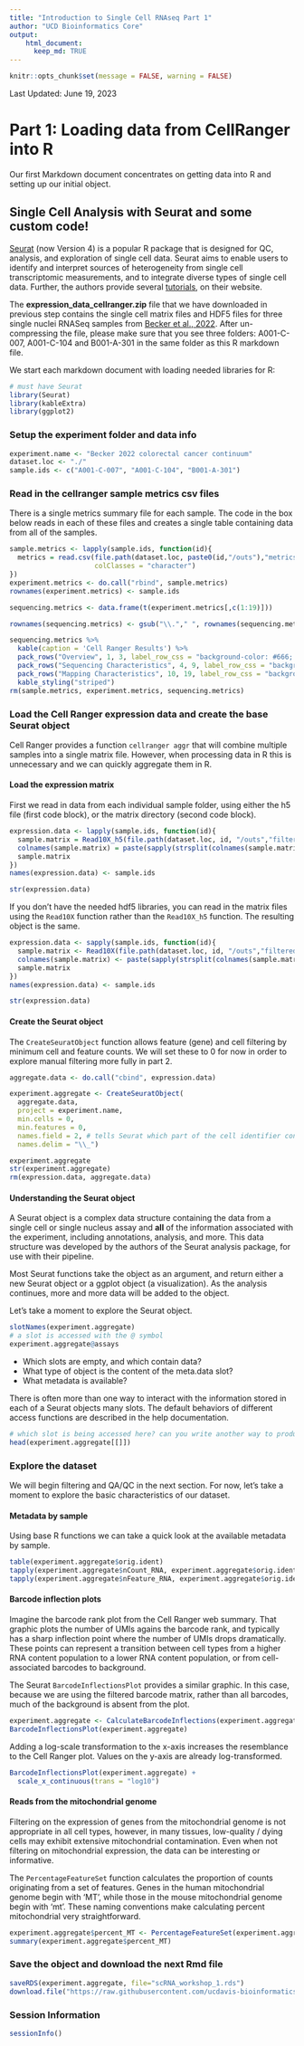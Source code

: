 ```yaml
---
title: "Introduction to Single Cell RNAseq Part 1"
author: "UCD Bioinformatics Core"
output:
    html_document:
      keep_md: TRUE
---
```


```r
knitr::opts_chunk$set(message = FALSE, warning = FALSE)
```

Last Updated: June 19, 2023

# Part 1: Loading data from CellRanger into R

Our first Markdown document concentrates on getting data into R and setting up our initial object.

## Single Cell Analysis with Seurat and some custom code!

[Seurat](http://satijalab.org/seurat/) (now Version 4) is a popular R package that is designed for QC, analysis, and exploration of single cell data. Seurat aims to enable users to identify and interpret sources of heterogeneity from single cell transcriptomic measurements, and to integrate diverse types of single cell data. Further, the authors provide several [tutorials](https://satijalab.org/seurat/vignettes.html), on their website.

The **expression_data_cellranger.zip** file that we have downloaded in previous step contains the single cell matrix files and HDF5 files for three single nuclei RNASeq samples from [Becker et al., 2022](https://www.nature.com/articles/s41588-022-01088-x). After un-compressing the file, please make sure that you see three folders: A001-C-007, A001-C-104 and B001-A-301 in the same folder as this R markdown file.

We start each markdown document with loading needed libraries for R:


```r
# must have Seurat
library(Seurat)
library(kableExtra)
library(ggplot2)
```


### Setup the experiment folder and data info
```r
experiment.name <- "Becker 2022 colorectal cancer continuum"
dataset.loc <- "./"
sample.ids <- c("A001-C-007", "A001-C-104", "B001-A-301")
```


### Read in the cellranger sample metrics csv files

There is a single metrics summary file for each sample. The code in the box below reads in each of these files and creates a single table containing data from all of the samples.

```r
sample.metrics <- lapply(sample.ids, function(id){
  metrics = read.csv(file.path(dataset.loc, paste0(id,"/outs"),"metrics_summary.csv"),
                     colClasses = "character")
})
experiment.metrics <- do.call("rbind", sample.metrics)
rownames(experiment.metrics) <- sample.ids

sequencing.metrics <- data.frame(t(experiment.metrics[,c(1:19)]))

rownames(sequencing.metrics) <- gsub("\\."," ", rownames(sequencing.metrics))

sequencing.metrics %>%
  kable(caption = 'Cell Ranger Results') %>%
  pack_rows("Overview", 1, 3, label_row_css = "background-color: #666; color: #fff;") %>%
  pack_rows("Sequencing Characteristics", 4, 9, label_row_css = "background-color: #666; color: #fff;") %>%
  pack_rows("Mapping Characteristics", 10, 19, label_row_css = "background-color: #666; color: #fff;") %>%
  kable_styling("striped")
rm(sample.metrics, experiment.metrics, sequencing.metrics)
```


### Load the Cell Ranger expression data and create the base Seurat object
Cell Ranger provides a function `cellranger aggr` that will combine multiple samples into a single matrix file. However, when processing data in R this is unnecessary and we can quickly aggregate them in R.

#### Load the expression matrix
First we read in data from each individual sample folder, using either the h5 file (first code block), or the matrix directory (second code block).

```r
expression.data <- lapply(sample.ids, function(id){
  sample.matrix = Read10X_h5(file.path(dataset.loc, id, "/outs","filtered_feature_bc_matrix.h5"))
  colnames(sample.matrix) = paste(sapply(strsplit(colnames(sample.matrix),split="-"), '[[', 1L), id, sep="_")
  sample.matrix
})
names(expression.data) <- sample.ids

str(expression.data)
```

If you don't have the needed hdf5 libraries, you can read in the matrix files using the `Read10X` function rather than the `Read10X_h5` function. The resulting object is the same.

```r
expression.data <- sapply(sample.ids, function(id){
  sample.matrix <- Read10X(file.path(dataset.loc, id, "/outs","filtered_feature_bc_matrix"))
  colnames(sample.matrix) <- paste(sapply(strsplit(colnames(sample.matrix), split="-"), '[[', 1L), id, sep="_")
  sample.matrix
})
names(expression.data) <- sample.ids

str(expression.data)
```

#### Create the Seurat object

The `CreateSeuratObject` function allows feature (gene) and cell filtering by minimum cell and feature counts. We will set these to 0 for now in order to explore manual filtering more fully in part 2.

```r
aggregate.data <- do.call("cbind", expression.data)

experiment.aggregate <- CreateSeuratObject(
  aggregate.data,
  project = experiment.name,
  min.cells = 0,
  min.features = 0,
  names.field = 2, # tells Seurat which part of the cell identifier contains the sample name
  names.delim = "\\_")

experiment.aggregate
str(experiment.aggregate)
rm(expression.data, aggregate.data)
```


#### Understanding the Seurat object

A Seurat object is a complex data structure containing the data from a single cell or single nucleus assay and **all** of the information associated with the experiment, including annotations, analysis, and more. This data structure was developed by the authors of the Seurat analysis package, for use with their pipeline.

Most Seurat functions take the object as an argument, and return either a new Seurat object or a ggplot object (a visualization). As the analysis continues, more and more data will be added to the object.

Let's take a moment to explore the Seurat object.

```r
slotNames(experiment.aggregate)
# a slot is accessed with the @ symbol
experiment.aggregate@assays
```

- Which slots are empty, and which contain data?
- What type of object is the content of the meta.data slot?
- What metadata is available?

There is often more than one way to interact with the information stored in each of a Seurat objects many slots. The default behaviors of different access functions are described in the help documentation.
```r
# which slot is being accessed here? can you write another way to produce the same result?
head(experiment.aggregate[[]])
```

### Explore the dataset

We will begin filtering and QA/QC in the next section. For now, let's take a moment to explore the basic characteristics of our dataset.

#### Metadata by sample

Using base R functions we can take a quick look at the available metadata by sample.

```r
table(experiment.aggregate$orig.ident)
tapply(experiment.aggregate$nCount_RNA, experiment.aggregate$orig.ident, summary)
tapply(experiment.aggregate$nFeature_RNA, experiment.aggregate$orig.ident, summary)
```

#### Barcode inflection plots

Imagine the barcode rank plot from the Cell Ranger web summary. That graphic plots the number of UMIs agains the barcode rank, and typically has a sharp inflection point where the number of UMIs drops dramatically. These points can represent a transition between cell types from a higher RNA content population to a lower RNA content population, or from cell-associated barcodes to background.

The Seurat `BarcodeInflectionsPlot` provides a similar graphic. In this case, because we are using the filtered barcode matrix, rather than all barcodes, much of the background is absent from the plot.

```r
experiment.aggregate <- CalculateBarcodeInflections(experiment.aggregate)
BarcodeInflectionsPlot(experiment.aggregate)
```

Adding a log-scale transformation to the x-axis increases the resemblance to the Cell Ranger plot. Values on the y-axis are already log-transformed.

```r
BarcodeInflectionsPlot(experiment.aggregate) +
  scale_x_continuous(trans = "log10")
```

#### Reads from the mitochondrial genome

Filtering on the expression of genes from the mitochondrial genome is not appropriate in all cell types, however, in many tissues, low-quality / dying cells may exhibit extensive mitochondrial contamination. Even when not filtering on mitochondrial expression, the data can be interesting or informative.

The `PercentageFeatureSet` function calculates the proportion of counts originating from a set of features. Genes in the human mitochondrial genome begin with 'MT', while those in the mouse mitochondrial genome begin with 'mt'. These naming conventions make calculating percent mitochondrial very straightforward.

```r
experiment.aggregate$percent_MT <- PercentageFeatureSet(experiment.aggregate, pattern = "^MT-")
summary(experiment.aggregate$percent_MT)
```

### Save the object and download the next Rmd file

```r
saveRDS(experiment.aggregate, file="scRNA_workshop_1.rds")
download.file("https://raw.githubusercontent.com/ucdavis-bioinformatics-training/2023-June-Single-Cell-RNA-Seq-Analysis/main/data_analysis/scRNA_Workshop-PART2.Rmd", "scRNA_Workshop-PART2.Rmd")
```

### Session Information
```r
sessionInfo()
```
